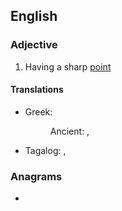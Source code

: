 ==English==

===Adjective===
{{en-adj|head=[[sharp]]-[[pointed]]}}

# Having a sharp [[point]]

====Translations====
{{trans-top|having a sharp point}}
* Greek:
*: Ancient: {{t|grc|ὀξυπαγής}}, {{t+|grc|ὀξυπευκής}}
{{trans-mid}}
* Tagalog: {{t|tl|damyos}}, {{t|tl|tilos}}
{{trans-bottom}}

===Anagrams===
* {{anagrams|en|a=adehinopprst|parthenopids}}